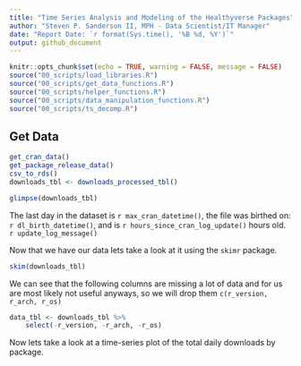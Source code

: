 ```yaml
---
title: "Time Series Analysis and Modeling of the Healthyverse Packages"
author: "Steven P. Sanderson II, MPH - Data Scientist/IT Manager"
date: "Report Date: `r format(Sys.time(), '%B %d, %Y')`"
output: github_document
---
```


```r
knitr::opts_chunk$set(echo = TRUE, warning = FALSE, message = FALSE)
source("00_scripts/load_libraries.R")
source("00_scripts/get_data_functions.R")
source("00_scripts/helper_functions.R")
source("00_scripts/data_manipulation_functions.R")
source("00_scripts/ts_decomp.R")
```

## Get Data

```r
get_cran_data()
get_package_release_data()
csv_to_rds()
downloads_tbl <- downloads_processed_tbl()

glimpse(downloads_tbl)
```

The last day in the dataset is `r max_cran_datetime()`, the file was birthed on:
`r dl_birth_datetime()`, and is `r hours_since_cran_log_update()` hours old.
`r update_log_message()`

Now that we have our data lets take a look at it using the `skimr` package.

```r
skim(downloads_tbl)
```

We can see that the following columns are missing a lot of data and for us are most
likely not useful anyways, so we will drop them `c(r_version, r_arch, r_os)`

```r
data_tbl <- downloads_tbl %>%
    select(-r_version, -r_arch, -r_os)
```

Now lets take a look at a time-series plot of the total daily downloads by package.
